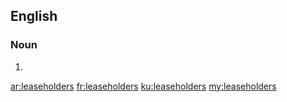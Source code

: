 ==English==

===Noun===
{{head|en|plural}}

# {{plural of|leaseholder|lang=en|nocat=1}}

[[ar:leaseholders]]
[[fr:leaseholders]]
[[ku:leaseholders]]
[[my:leaseholders]]